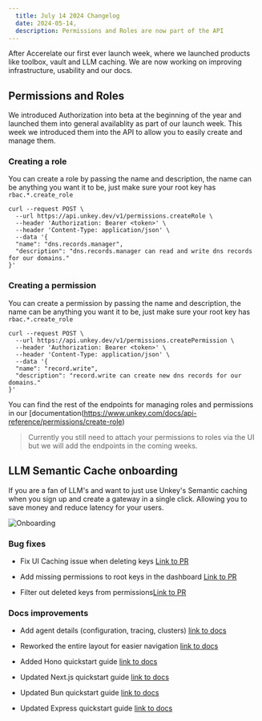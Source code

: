 ```yaml
---
  title: July 14 2024 Changelog
  date: 2024-05-14,
  description: Permissions and Roles are now part of the API
---
```


After Accerelate our first ever launch week, where we launched products like toolbox, vault and LLM caching. We are now working on improving infrastructure, usability and our docs.

## Permissions and Roles

We introduced Authorization into beta at the beginning of the year and launched them into general availablity as part of our launch week. This week we introduced them into the API to allow you to easily create and manage them.

### Creating a role

You can create a role by passing the name and description, the name can be anything you want it to be, just make sure your root key has `rbac.*.create_role`

```
curl --request POST \
  --url https://api.unkey.dev/v1/permissions.createRole \
  --header 'Authorization: Bearer <token>' \
  --header 'Content-Type: application/json' \
  --data '{
  "name": "dns.records.manager",
  "description": "dns.records.manager can read and write dns records for our domains."
}'
```

### Creating a permission

You can create a permission by passing the name and description, the name can be anything you want it to be, just make sure your root key has `rbac.*.create_role`


```
curl --request POST \
  --url https://api.unkey.dev/v1/permissions.createPermission \
  --header 'Authorization: Bearer <token>' \
  --header 'Content-Type: application/json' \
  --data '{
  "name": "record.write",
  "description": "record.write can create new dns records for our domains."
}'
```

You can find the rest of the endpoints for managing roles and permissions in our [documentation(https://www.unkey.com/docs/api-reference/permissions/create-role)

> Currently you still need to attach your permissions to roles via the UI but we will add the endpoints in the coming weeks.

## LLM Semantic Cache onboarding

If you are a fan of LLM's and want to just use Unkey's Semantic caching when you sign up and create a gateway in a single click. Allowing you to save money and reduce latency for your users.

![Onboarding](/images/changelog/2024-07-12/new-onboarding.png)


### Bug fixes

- Fix UI Caching issue when deleting keys [Link to PR](https://github.com/unkeyed/unkey/pull/1840)

- Add missing permissions to root keys in the dashboard [Link to PR](https://github.com/unkeyed/unkey/pull/1879)

- Filter out deleted keys from permissions[Link to PR](https://github.com/unkeyed/unkey/pull/1883/)

### Docs improvements

- Add agent details (configuration, tracing, clusters) [link to docs](https://www.unkey.com/docs/contributing/services/agent/profiling)

- Reworked the entire layout for easier navigation [link to docs](https://www.unkey.com/docs)

- Added Hono quickstart guide [link to docs](https://www.unkey.com/docs/quickstart/apis/hono)

- Updated Next.js quickstart guide [link to docs](https://www.unkey.com/docs/quickstart/apis/nextjs)

- Updated Bun quickstart guide [link to docs](https://www.unkey.com/docs/quickstart/apis/bun)

- Updated Express quickstart guide [link to docs](https://www.unkey.com/docs/quickstart/apis/express)
